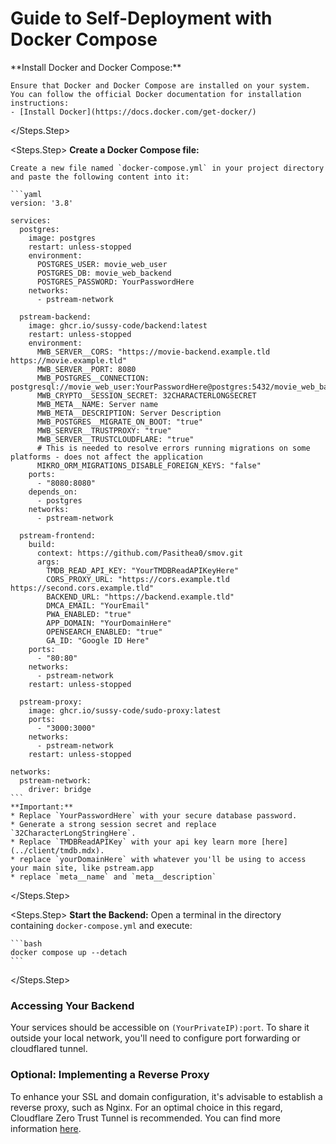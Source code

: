 # Guide to Self-Deployment with Docker Compose

<Steps>
  <Steps.Step>
    **Install Docker and Docker Compose:**
   
    Ensure that Docker and Docker Compose are installed on your system. You can follow the official Docker documentation for installation instructions:
    - [Install Docker](https://docs.docker.com/get-docker/)
  </Steps.Step>

  <Steps.Step>
    **Create a Docker Compose file:**

    Create a new file named `docker-compose.yml` in your project directory and paste the following content into it:

    ```yaml
    version: '3.8'
 
    services:
      postgres:
        image: postgres
        restart: unless-stopped
        environment:
          POSTGRES_USER: movie_web_user
          POSTGRES_DB: movie_web_backend
          POSTGRES_PASSWORD: YourPasswordHere
        networks:
          - pstream-network

      pstream-backend:
        image: ghcr.io/sussy-code/backend:latest
        restart: unless-stopped
        environment:
          MWB_SERVER__CORS: "https://movie-backend.example.tld https://movie.example.tld"
          MWB_SERVER__PORT: 8080
          MWB_POSTGRES__CONNECTION: postgresql://movie_web_user:YourPasswordHere@postgres:5432/movie_web_backend
          MWB_CRYPTO__SESSION_SECRET: 32CHARACTERLONGSECRET
          MWB_META__NAME: Server name
          MWB_META__DESCRIPTION: Server Description
          MWB_POSTGRES__MIGRATE_ON_BOOT: "true"
          MWB_SERVER__TRUSTPROXY: "true"
          MWB_SERVER__TRUSTCLOUDFLARE: "true"
          # This is needed to resolve errors running migrations on some platforms - does not affect the application 
          MIKRO_ORM_MIGRATIONS_DISABLE_FOREIGN_KEYS: "false"
        ports:
          - "8080:8080"
        depends_on:
          - postgres
        networks:
          - pstream-network

      pstream-frontend:
        build:
          context: https://github.com/Pasithea0/smov.git
          args:
            TMDB_READ_API_KEY: "YourTMDBReadAPIKeyHere"
            CORS_PROXY_URL: "https://cors.example.tld https://second.cors.example.tld"
            BACKEND_URL: "https://backend.example.tld"
            DMCA_EMAIL: "YourEmail"
            PWA_ENABLED: "true"
            APP_DOMAIN: "YourDomainHere"
            OPENSEARCH_ENABLED: "true"
            GA_ID: "Google ID Here"
        ports:
          - "80:80"
        networks:
          - pstream-network
        restart: unless-stopped

      pstream-proxy:
        image: ghcr.io/sussy-code/sudo-proxy:latest
        ports:
          - "3000:3000"
        networks:
          - pstream-network
        restart: unless-stopped

    networks:
      pstream-network:
        driver: bridge
    ```
    **Important:** 
    * Replace `YourPasswordHere` with your secure database password.
    * Generate a strong session secret and replace `32CharacterLongStringHere`.
    * Replace `TMDBReadAPIKey` with your api key learn more [here](../client/tmdb.mdx).
    * replace `yourDomainHere` with whatever you'll be using to access your main site, like pstream.app
    * replace `meta__name` and `meta__description`
  </Steps.Step>

  <Steps.Step>
    **Start the Backend:**  Open a terminal in the directory containing `docker-compose.yml` and execute:

    ```bash
    docker compose up --detach 
    ```
  </Steps.Step>
</Steps>
### Accessing Your Backend

Your services should be accessible on `(YourPrivateIP):port`. To share it outside your local network, you'll need to configure port forwarding or cloudflared tunnel. 

### Optional: Implementing a Reverse Proxy

To enhance your SSL and domain configuration, it's advisable to establish a reverse proxy, such as Nginx. For an optimal choice in this regard, Cloudflare Zero Trust Tunnel is recommended. You can find more information [here](https://developers.cloudflare.com/cloudflare-one/connections/connect-networks/get-started/create-remote-tunnel/).
